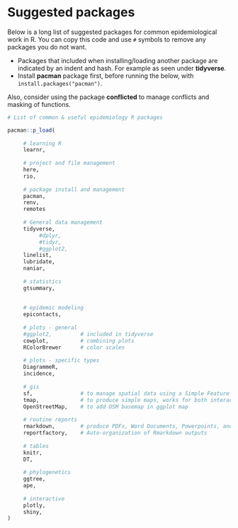 # Suggested packages

Below is a long list of suggested packages for common epidemiological work in R. You can copy this code and use `#` symbols to remove any packages you do not want.  

* Packages that included when installing/loading another package are indicated by an indent and hash. For example as seen under **tidyverse**.  
* Install **pacman** package first, before running the below, with `install.packages("pacman")`.  

Also, consider using the package **conflicted** to manage conflicts and masking of functions.  


```r

# List of common & useful epidemiology R packages  

pacman::p_load(
     
     # learning R
     learnr,
        
     # project and file management
     here,
     rio,
     
     # package install and management
     pacman,
     renv,
     remotes
     
     # General data management
     tidyverse,
          #dplyr,
          #tidyr,
          #ggplot2,
     linelist,
     lubridate,
     naniar,
     
     # statistics  
     gtsummary,
     
     
     # epidemic modeling
     epicontacts,
     
     # plots - general
     #ggplot2,         # included in tidyverse
     cowplot,          # combining plots
     RColorBrewer      # color scales
     
     # plots - specific types
     DiagrammeR,
     incidence,
     
     # gis
     sf,               # to manage spatial data using a Simple Feature format
     tmap,             # to produce simple maps, works for both interactive and static maps
     OpenStreetMap,    # to add OSM basemap in ggplot map
     
     # routine reports  
     rmarkdown,        # produce PDFs, Word Documents, Powerpoints, and HTML files
     reportfactory,    # Auto-organization of Rmarkdown outputs
     
     # tables
     knitr,
     DT,
     
     # phylogenetics  
     ggtree,
     ape,
     
     # interactive
     plotly,
     shiny,
)


```